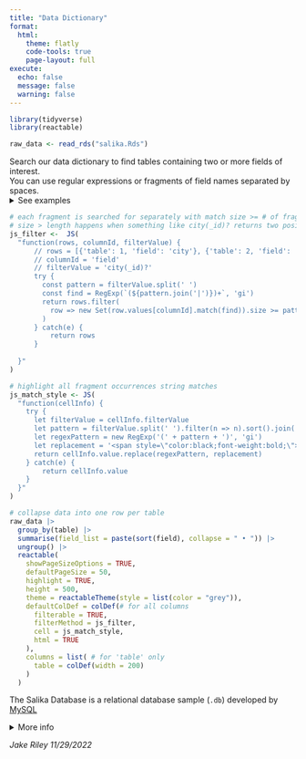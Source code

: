 ```yaml
---
title: "Data Dictionary"
format: 
  html:
    theme: flatly
    code-tools: true
    page-layout: full
execute: 
  echo: false
  message: false
  warning: false
---
```


```r
library(tidyverse)
library(reactable)

raw_data <- read_rds("salika.Rds")
```

Search our data dictionary to find tables containing two or more fields of interest.  
You can use regular expressions or fragments of field names separated by spaces. 
<details>
<summary> See examples </summary>
* `category title` finds records with fields like "category" and like "title"
* `cust zip phone` finds records where there is customer information, zip code and phone numbers
* `\bname\b phone` find exactly the field "name" (\b = boundary) and a field containing "phone"
* `amount|rate` amount or rate (pipe = or)
* `city(_id)?` find "city" maybe followed by "_id" (? = maybe)
* see [here](https://github.com/rstudio/cheatsheets/blob/main/strings.pdf) for more on regular experssions
</details>

```r
# each fragment is searched for separately with match size >= # of fragments
# size > length happens when something like city(_id)? returns two positive matches
js_filter <-  JS(
  "function(rows, columnId, filterValue) {
      // rows = [{'table': 1, 'field': 'city'}, {'table': 2, 'field': 'city city_id'}] 
      // columnId = 'field'
      // filterValue = 'city(_id)?'
      try {
        const pattern = filterValue.split(' ')
        const find = RegExp(`(${pattern.join('|')})+`, 'gi')
        return rows.filter(
          row => new Set(row.values[columnId].match(find)).size >= pattern.length
        )
      } catch(e) {
          return rows
      }
       
  }"
)

# highlight all fragment occurrences string matches
js_match_style <- JS(
  "function(cellInfo) {
    try {
      let filterValue = cellInfo.filterValue
      let pattern = filterValue.split(' ').filter(n => n).sort().join('|')
      let regexPattern = new RegExp('(' + pattern + ')', 'gi')
      let replacement = '<span style=\"color:black;font-weight:bold;\">$1</span>'
      return cellInfo.value.replace(regexPattern, replacement)
    } catch(e) {
        return cellInfo.value
    }
  }"
)

# collapse data into one row per table
raw_data |>
  group_by(table) |>
  summarise(field_list = paste(sort(field), collapse = " • ")) |>
  ungroup() |>
  reactable(
    showPageSizeOptions = TRUE,
    defaultPageSize = 50,
    highlight = TRUE, 
    height = 500,
    theme = reactableTheme(style = list(color = "grey")),
    defaultColDef = colDef(# for all columns
      filterable = TRUE,
      filterMethod = js_filter,
      cell = js_match_style,
      html = TRUE
    ),
    columns = list( # for 'table' only
      table = colDef(width = 200)
    )
  )
```

The Salika Database is a relational database sample (`.db`) developed by [MySQL](https://www.jooq.org/sakila)

<details>
<summary> More info </summary>
* [Posit contest details](https://www.rstudio.com/blog/rstudio-table-contest-2022/)
* [`r fontawesome::fa("github")` rjake](http://www.github.com/rjake)

This entry mimics a data dictionary tool I previously created with `shiny`. A data dictionary displays metadata about the relationships between tables and columns within a database. While it isn't hard to find which tables have which columns, it is a lot harder to identify tables that have columns x, y and z. An extra challenge is that columns might not have the same naming conventions across tables. This data dictionary evaluates word fragments and regular expressions to filter rows. At the same time, there is a custom rendering function to bold the matching text.

I wanted to write something that was generalizable to another person's metadata and I wanted it to be under 100 lines of code. After seeing all the cool features in [`reactable`](https://glin.github.io/reactable/index.html), I decided to try it out with quarto and a tiny bit of JS.

</details>

*Jake Riley 11/29/2022*
